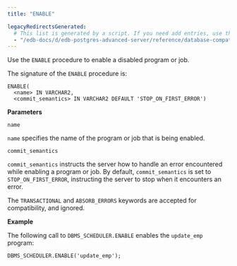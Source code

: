 ```yaml
---
title: "ENABLE"

legacyRedirectsGenerated:
  # This list is generated by a script. If you need add entries, use the `legacyRedirects` key.
  - "/edb-docs/d/edb-postgres-advanced-server/reference/database-compatibility-for-oracle-developers-built-in-package-guide/13/dbms_scheduler_enable.html"
---
```


<div id="dbms_scheduler_enable" class="registered_link"></div>

Use the `ENABLE` procedure to enable a disabled program or job.

The signature of the `ENABLE` procedure is:

```text
ENABLE(
  <name> IN VARCHAR2,
  <commit_semantics> IN VARCHAR2 DEFAULT 'STOP_ON_FIRST_ERROR')
```

**Parameters**

`name`

 `name` specifies the name of the program or job that is being enabled.

`commit_semantics`

 `commit_semantics` instructs the server how to handle an error encountered while enabling a program or job. By default, `commit_semantics` is set to `STOP_ON_FIRST_ERROR`, instructing the server to stop when it encounters an error.

 The `TRANSACTIONAL` and `ABSORB_ERRORS` keywords are accepted for compatibility, and ignored.

**Example**

The following call to `DBMS_SCHEDULER.ENABLE` enables the `update_emp` program:

```text
DBMS_SCHEDULER.ENABLE('update_emp');
```
